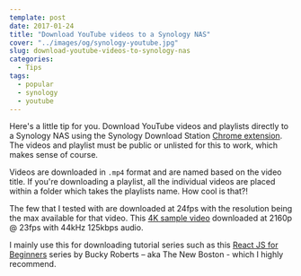 ```yaml
---
template: post
date: 2017-01-24
title: "Download YouTube videos to a Synology NAS"
cover: "../images/og/synology-youtube.jpg"
slug: download-youtube-videos-to-synology-nas
categories:
  - Tips
tags:
  - popular
  - synology
  - youtube
---
```


Here's a little tip for you. Download YouTube videos and playlists directly to a Synology NAS using the Synology Download Station [Chrome extension](https://www.download-station-extension.com/). The videos and playlist must be public or unlisted for this to work, which makes sense of course.

Videos are downloaded in `.mp4` format and are named based on the video title. If you're downloading a playlist, all the individual videos are placed within a folder which takes the playlists name. How cool is that?!

The few that I tested with are downloaded at 24fps with the resolution being the max available for that video. This [4K sample video](https://www.youtube.com/watch?v=i8JteDwu7hw) downloaded at 2160p @ 23fps with 44kHz 125kbps audio.

I mainly use this for downloading tutorial series such as this [React JS for Beginners](https://www.youtube.com/playlist?list=PL6gx4Cwl9DGBuKtLgPR_zWYnrwv-JllpA) series by Bucky Roberts – aka The New Boston - which I highly recommend.
